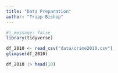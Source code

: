 ---
title: "Data Preparation"
author: "Tripp Bishop"
---


```{r setup}
#| message: false
library(tidyverse)

df_2010 <- read_csv("data/crime2010.csv")
glimpse(df_2010)
```
```{r}
df_2010 |> head(10)
```

